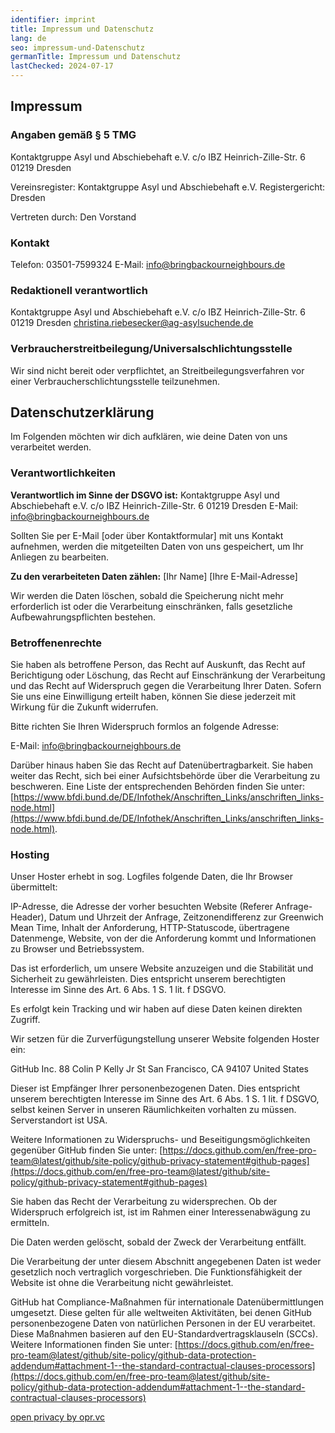 ```yaml
---
identifier: imprint
title: Impressum und Datenschutz
lang: de
seo: impressum-und-Datenschutz
germanTitle: Impressum und Datenschutz
lastChecked: 2024-07-17
---
```


## Impressum

### Angaben gemäß § 5 TMG

Kontaktgruppe Asyl und Abschiebehaft e.V.
c/o IBZ
Heinrich-Zille-Str. 6
01219 Dresden

Vereinsregister: Kontaktgruppe Asyl und Abschiebehaft e.V.
Registergericht: Dresden

Vertreten durch:
Den Vorstand

### Kontakt

Telefon: 03501-7599324
E-Mail: info@bringbackourneighbours.de

### Redaktionell verantwortlich

Kontaktgruppe Asyl und Abschiebehaft e.V.
c/o IBZ
Heinrich-Zille-Str. 6
01219 Dresden
christina.riebesecker@ag-asylsuchende.de

### Verbraucher­streit­beilegung/Universal­schlichtungs­stelle

Wir sind nicht bereit oder verpflichtet, an Streitbeilegungsverfahren vor einer Verbraucherschlichtungsstelle teilzunehmen.

## Datenschutzerklärung

Im Folgenden möchten wir dich aufklären, wie deine Daten von uns verarbeitet werden.

### Verantwortlichkeiten

**Verantwortlich im Sinne der DSGVO ist:**
Kontaktgruppe Asyl und Abschiebehaft e.V.
c/o IBZ
Heinrich-Zille-Str. 6
01219 Dresden
E-Mail: info@bringbackourneighbours.de

Sollten Sie per E-Mail [oder über Kontaktformular] mit uns Kontakt aufnehmen, werden die mitgeteilten Daten von uns gespeichert, um Ihr Anliegen zu bearbeiten.

**Zu den verarbeiteten Daten zählen:**
[Ihr Name]
[Ihre E-Mail-Adresse]

Wir werden die Daten löschen, sobald die Speicherung nicht mehr erforderlich ist oder die Verarbeitung einschränken, falls gesetzliche Aufbewahrungspflichten bestehen.

### Betroffenenrechte

Sie haben als betroffene Person, das Recht auf Auskunft, das Recht auf Berichtigung oder Löschung, das Recht auf Einschränkung der Verarbeitung und das Recht auf Widerspruch gegen die Verarbeitung Ihrer Daten. Sofern Sie uns eine Einwilligung erteilt haben, können Sie diese jederzeit mit Wirkung für die Zukunft widerrufen.

Bitte richten Sie Ihren Widerspruch formlos an folgende Adresse:

E-Mail: info@bringbackourneighbours.de

Darüber hinaus haben Sie das Recht auf Datenübertragbarkeit. Sie haben weiter das Recht, sich bei einer Aufsichtsbehörde über die Verarbeitung zu beschweren. Eine Liste der entsprechenden Behörden finden Sie unter: [https://www.bfdi.bund.de/DE/Infothek/Anschriften_Links/anschriften_links-node.html](https://www.bfdi.bund.de/DE/Infothek/Anschriften_Links/anschriften_links-node.html).

### Hosting

Unser Hoster erhebt in sog. Logfiles folgende Daten, die Ihr Browser übermittelt:

IP-Adresse, die Adresse der vorher besuchten Website (Referer Anfrage-Header), Datum und Uhrzeit der Anfrage, Zeitzonendifferenz zur Greenwich Mean Time, Inhalt der Anforderung, HTTP-Statuscode, übertragene Datenmenge, Website, von der die Anforderung kommt und Informationen zu Browser und Betriebssystem.

Das ist erforderlich, um unsere Website anzuzeigen und die Stabilität und Sicherheit zu gewährleisten. Dies entspricht unserem berechtigten Interesse im Sinne des Art. 6 Abs. 1 S. 1 lit. f DSGVO.

Es erfolgt kein Tracking und wir haben auf diese Daten keinen direkten Zugriff.

Wir setzen für die Zurverfügungstellung unserer Website folgenden Hoster ein:

GitHub Inc.
88 Colin P Kelly Jr St
San Francisco, CA 94107
United States

Dieser ist Empfänger Ihrer personenbezogenen Daten. Dies entspricht unserem berechtigten Interesse im Sinne des Art. 6 Abs. 1 S. 1 lit. f DSGVO, selbst keinen Server in unseren Räumlichkeiten vorhalten zu müssen. Serverstandort ist USA.

Weitere Informationen zu Widerspruchs- und Beseitigungsmöglichkeiten gegenüber GitHub finden Sie unter: [https://docs.github.com/en/free-pro-team@latest/github/site-policy/github-privacy-statement#github-pages](https://docs.github.com/en/free-pro-team@latest/github/site-policy/github-privacy-statement#github-pages)

Sie haben das Recht der Verarbeitung zu widersprechen. Ob der Widerspruch erfolgreich ist, ist im Rahmen einer Interessenabwägung zu ermitteln.

Die Daten werden gelöscht, sobald der Zweck der Verarbeitung entfällt.

Die Verarbeitung der unter diesem Abschnitt angegebenen Daten ist weder gesetzlich noch vertraglich vorgeschrieben. Die Funktionsfähigkeit der Website ist ohne die Verarbeitung nicht gewährleistet.

GitHub hat Compliance-Maßnahmen für internationale Datenübermittlungen umgesetzt. Diese gelten für alle weltweiten Aktivitäten, bei denen GitHub personenbezogene Daten von natürlichen Personen in der EU verarbeitet. Diese Maßnahmen basieren auf den EU-Standardvertragsklauseln (SCCs). Weitere Informationen finden Sie unter: [https://docs.github.com/en/free-pro-team@latest/github/site-policy/github-data-protection-addendum#attachment-1--the-standard-contractual-clauses-processors](https://docs.github.com/en/free-pro-team@latest/github/site-policy/github-data-protection-addendum#attachment-1--the-standard-contractual-clauses-processors)

[open privacy by opr.vc](https://opr.vc)
